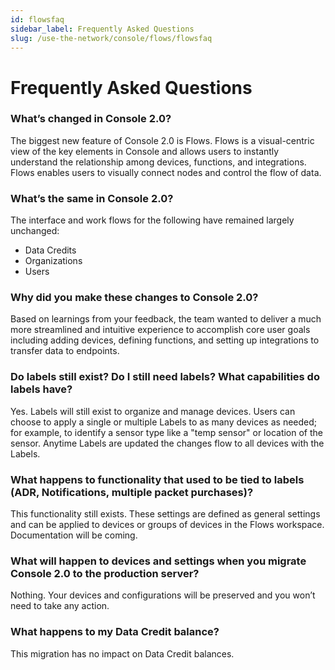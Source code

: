 ```yaml
---
id: flowsfaq
sidebar_label: Frequently Asked Questions
slug: /use-the-network/console/flows/flowsfaq
---
```


# Frequently Asked Questions


### What’s changed in Console 2.0?

The biggest new feature of Console 2.0 is Flows. 
Flows is a visual-centric view of the key elements in Console and allows users to instantly understand the relationship among devices, functions, and integrations. Flows enables users to visually connect nodes and control the flow of data.

### What’s the same in Console 2.0?

The interface and work flows for the following have remained largely unchanged:
- Data Credits 
- Organizations
- Users

### Why did you make these changes to Console 2.0?

Based on learnings from your feedback, the team wanted to deliver a much more streamlined and intuitive experience to accomplish core user goals including adding devices, defining functions, and setting up integrations to transfer data to endpoints.

### Do labels still exist? Do I still need labels? What capabilities do labels have?

Yes. Labels will still exist to organize and manage devices. Users can choose to apply a single or multiple Labels  to as many devices as needed; for example, to identify a sensor type like a "temp sensor" or location of the sensor. Anytime Labels are updated the changes flow to all devices with the Labels.

### What happens to functionality that used to be tied to labels (ADR, Notifications, multiple packet purchases)?

This functionality still exists. These settings are defined as general settings and can be applied to devices or groups of devices in the Flows workspace. Documentation will be coming.

### What will happen to devices and settings when you migrate Console 2.0 to the production server?

Nothing. Your devices and configurations will be preserved and you won’t need to take any action. 

### What happens to my Data Credit balance?
This migration has no impact on Data Credit balances.
